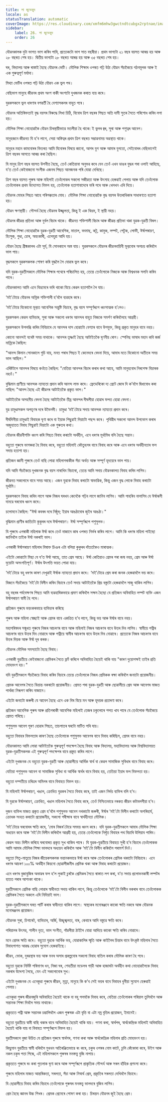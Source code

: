 ```yaml
---
title: লা জুভেন্তুদ
locale: as
statusTranslation: automatic
coverImage: https://res.cloudinary.com/xmfm6mhw3gwctndtcubgx2rptnae/image/upload/v1740337243/small_cover_educacion_fundamental_a051170f1c.webp
sidebar:
    label: 26. লা জুভেন্তুদ
    order: 26
---
```

যৌৱনকালক দুটা ভাগত ভাগ কৰিব পাৰি, প্ৰত্যেকটো ভাগ সাত বছৰীয়া। প্ৰথম ভাগটো ২১ বছৰ বয়সত আৰম্ভ হয় আৰু ২৮ বছৰত শেষ হয়। দ্বিতীয় ভাগটো ২৮ বছৰত আৰম্ভ হয় আৰু ৩৫ বছৰত শেষ হয়।

ঘৰ, বিদ্যালয় আৰু ৰাস্তাই হৈছে যৌৱনৰ ভেটি। মৌলিক শিক্ষাৰ ওপৰত গঢ়ি উঠা যৌৱন সঁচাকৈয়ে গঠনমূলক আৰু ই এক গুৰুত্বপূৰ্ণ মৰ্যাদা।

মিথ্যা ভেটিৰ ওপৰত গঢ়ি উঠা যৌৱন এক ভুল পথ।

বেছিভাগ মানুহে জীৱনৰ প্ৰথম অংশ বাকী অংশটো দুখজনক কৰাত ব্যয় কৰে।

যুৱকসকলে ভুল ধাৰণাৰ বশৱৰ্তী হৈ বেশ্যাসকলৰ বাহুত পৰে।

যৌৱনৰ অতিৰিক্ততাই বৃদ্ধ বয়সৰ বিৰুদ্ধে লিখা চিঠি, যিবোৰ ত্ৰিশ বছৰৰ পিছত অতি দামী সুতৰ সৈতে পৰিশোধ কৰিব লগা হয়।

মৌলিক শিক্ষা নোহোৱাকৈ যৌৱন চিৰস্থায়ীভাৱে মতলীয়া হৈ থাকে: ই ভুলৰ জ্বৰ, সুৰা আৰু পশুত্বৰ আবেগ।

মানুহজনে জীৱনত যি হ’ব লাগে, সেয়া অস্তিত্বৰ প্ৰথম ত্ৰিশ বছৰত সম্ভাৱনাময় অৱস্থাত থাকে।

মানুহৰ মহান কামবোৰৰ ভিতৰত আমি যিবোৰৰ বিষয়ে জানো, আগৰ যুগ আৰু আমাৰ যুগতো, সেইবোৰৰ বেছিভাগেই ত্ৰিশ বছৰৰ আগতে আৰম্ভ কৰা হৈছিল।

যি মানুহ ত্ৰিশ বছৰ বয়সত উপনীত হৈছে, তেওঁ কেতিয়াবা অনুভৱ কৰে যেন তেওঁ এখন ডাঙৰ যুদ্ধৰ পৰা ওলাই আহিছে, য’ত তেওঁ কেইবাজনো সংগীক এজনৰ পিছত আনজনক পৰি যোৱা দেখিছে।

ত্ৰিশ বছৰ বয়সত পুৰুষ আৰু মহিলাই তেওঁলোকৰ সকলো সজীৱতা আৰু উৎসাহ হেৰুৱাই পেলায় আৰু যদি তেওঁলোক তেওঁলোকৰ প্ৰথম উদ্যোগত বিফল হয়, তেওঁলোক হতাশাবাদেৰে ভৰি পৰে আৰু খেলখন এৰি দিয়ে।

যৌৱনৰ মোহৰ পিছত আহে পৰিপক্কতাৰ মোহ। মৌলিক শিক্ষা নোহোৱাকৈ বৃদ্ধ বয়সৰ উত্তৰাধিকাৰ সাধাৰণতে হতাশা হয়।

যৌৱন ক্ষণস্থায়ী। সৌন্দৰ্য হৈছে যৌৱনৰ উজ্জ্বলতা, কিন্তু ই এক বিভ্ৰম, ই স্থায়ী নহয়।

যৌৱনৰ জীৱন্ত প্ৰতিভা আৰু দুৰ্বল বিচাৰ থাকে। জীৱনত শক্তিশালী বিচাৰ আৰু জীৱন্ত প্ৰতিভা থকা যুৱক-যুৱতী বিৰল।

মৌলিক শিক্ষা নোহোৱাকৈ যুৱক-যুৱতী আবেগিক, মাতাল, বদমাছ, কটু, কামুক, লম্পট, পেটুক, লোভী, ঈৰ্ষাপৰায়ণ, হিংসুক, গুণ্ডা, চোৰ, অহংকাৰী, এলেহুৱা আদি হয়।

যৌৱন হৈছে গ্ৰীষ্মকালৰ এটা সূৰ্য, যি সোনকালে অস্ত যায়। যুৱকসকলে যৌৱনৰ জীৱনদায়িনী মূল্যবোৰ অপচয় কৰিবলৈ ভাল পায়।

বৃদ্ধসকলে যুৱকসকলক শোষণ কৰি যুদ্ধলৈ লৈ যোৱাৰ ভুল কৰে।

যদি যুৱক-যুৱতীসকলে মৌলিক শিক্ষাৰ পথেৰে পৰিচালিত হয়, তেন্তে তেওঁলোকে নিজকে আৰু বিশ্বখনক সলনি কৰিব পাৰে।

যৌৱনকালত আমি এনে বিভ্ৰমেৰে ভৰি থাকো যিয়ে কেৱল হতাশালৈ লৈ যায়।

‘মই’টোৱে যৌৱনৰ অগ্নিক শক্তিশালী হ’বলৈ ব্যৱহাৰ কৰে।

‘মই’টোৱে যিকোনো মূল্যত আবেগিক সন্তুষ্টি বিচাৰে, বৃদ্ধ বয়স সম্পূৰ্ণৰূপে ধ্বংসাত্মক হ’লেও।

যুৱকসকল কেৱল ব্যভিচাৰ, সুৰা আৰু সকলো ধৰণৰ আনন্দৰ বাহুত নিজকে সমৰ্পণ কৰিবলৈহে আগ্ৰহী।

যুৱকসকলে উপলব্ধি কৰিব নিবিচাৰে যে আনন্দৰ দাস হোৱাটো বেশ্যাৰ বাবে উপযুক্ত, কিন্তু প্ৰকৃত মানুহৰ বাবে নহয়।

কোনো আনন্দই যথেষ্ট সময় নাথাকে। আনন্দৰ তৃষ্ণাই হৈছে আটাইতকৈ ঘৃণনীয় ৰোগ। স্পেনিছ ভাষাৰ মহান কবি জৰ্জ মান্ৰিকে কৈছিল:

"আনন্দ কিমান সোনকালে গুচি যায়,
মনত পৰাৰ পিছত ই কেনেদৰে
বেদনা দিয়ে,
আমাৰ মতে যিকোনো অতীতৰ সময় ভাল আছিল।"

এৰিষ্টটলে আনন্দৰ বিষয়ে কওঁতে কৈছিল: "যেতিয়া আনন্দৰ বিচাৰ কৰাৰ কথা আহে, আমি মানুহবোৰ নিৰপেক্ষ বিচাৰক নহওঁ।"

বুদ্ধিমান প্ৰাণীয়ে আনন্দক ন্যায্যতা প্ৰদান কৰি আনন্দ লাভ কৰে। ফ্ৰেডেৰিকো দ্য গ্ৰেটে জোৰ দি ক’বলৈ দ্বিধাবোধ কৰা নাছিল: "আনন্দ হৈছে এই জীৱনৰ আটাইতকৈ প্ৰকৃত ভাল।"

আটাইতকৈ অসহনীয় বেদনা হৈছে আটাইতকৈ তীব্ৰ আনন্দৰ দীঘলীয়া হোৱাৰ ফলত হোৱা বেদনা।

যুৱ চামুণ্ডাসকল অপতৃণৰ দৰে উভৈনদী। চামুণ্ডা ‘মই’টোৱে সদায় আনন্দক ন্যায্যতা প্ৰদান কৰে।

দীৰ্ঘদিনীয়া চামুণ্ডাই বিবাহক ঘৃণা কৰে বা ইয়াক পিছুৱাই দিয়াটো পছন্দ কৰে। পৃথিৱীৰ সকলো আনন্দ উপভোগ কৰাৰ অজুহাতত বিবাহ পিছুৱাই দিয়াটো এক গুৰুতৰ কথা।

যৌৱনৰ জীৱনীশক্তি ধ্বংস কৰি পিছত বিবাহ কৰাটো অৰ্থহীন, এনে ধৰণৰ মূৰ্খামিৰ বলি হৈছে সন্তান।

বহুতো পুৰুষে ভাগৰুৱা হৈ বিবাহ কৰে, বহুতো মহিলাই কৌতুহলৰ বাবে বিবাহ কৰে আৰু এনে ধৰণৰ অৰ্থহীনতাৰ ফল সদায় হতাশা হয়।

প্ৰতিজন জ্ঞানী পুৰুষে তেওঁ বাছি লোৱা মহিলাগৰাকীক সঁচা অৰ্থত আৰু সম্পূৰ্ণ হৃদয়েৰে ভাল পায়।

যদি আমি সঁচাকৈয়ে দুখজনক বৃদ্ধ বয়স নাৰাখিব বিচাৰো, তেন্তে আমি সদায় যৌৱনকালত বিবাহ কৰিব লাগিব।

জীৱনত সকলোৰে বাবে সময় আছে। এজন যুৱকে বিবাহ কৰাটো স্বাভাৱিক, কিন্তু এজন বৃদ্ধ লোকে বিবাহ কৰাটো মূৰ্খামি।

যুৱকসকলে বিবাহ কৰিব লাগে আৰু নিজৰ ঘৰখন কেনেকৈ গঢ়িব লাগে জানিব লাগিব। আমি পাহৰিব নালাগিব যে ঈৰ্ষাৰূপী দানৱে ঘৰবোৰ ধ্বংস কৰে।

চলোমনে কৈছিল: "ঈৰ্ষা কবৰৰ দৰে নিষ্ঠুৰ; ইয়াৰ আঙঠাবোৰ জুইৰ আঙঠা।"

বুদ্ধিমান প্ৰাণীৰ জাতিটো কুকুৰৰ দৰে ঈৰ্ষাপৰায়ণ। ঈৰ্ষা সম্পূৰ্ণৰূপে পশুসুলভ।

যি পুৰুষে এগৰাকী মহিলাক ঈৰ্ষা কৰে তেওঁ নাজানে কাৰ ওপৰত নিৰ্ভৰ কৰিব লাগে। আমি কি ধৰণৰ মহিলা পাইছো জানিবলৈ তাইক ঈৰ্ষা নকৰাই ভাল।

এগৰাকী ঈৰ্ষাপৰায়ণ মহিলাৰ বিষাক্ত চিঞৰ এটা বলিয়া কুকুৰৰ দাঁততকৈও মাৰাত্মক।

এইটো কোৱাটো মিছা যে য’ত ঈৰ্ষা আছে, তাত প্ৰেম আছে। ঈৰ্ষা কেতিয়াও প্ৰেমৰ পৰা জন্ম নহয়, প্ৰেম আৰু ঈৰ্ষা দুয়োটা অসংগতিপূৰ্ণ। ঈৰ্ষাৰ উৎপত্তি ভয়ত পোৱা যায়।

‘মই’টোৱে বহু ধৰণৰ কাৰণ দেখুৱাই ঈৰ্ষাক ন্যায্যতা প্ৰদান কৰে। ‘মই’টোৱে প্ৰেম কৰা জনক হেৰুৱাবলৈ ভয় কৰে।

যিজনে সঁচাকৈয়ে ‘মই’টো বিলীন কৰিব বিচাৰে তেওঁ সদায় আটাইতকৈ প্ৰিয় বস্তুটো হেৰুৱাবলৈ সাজু থাকিব লাগিব।

বহু বছৰৰ পৰ্যবেক্ষণৰ পিছত আমি ব্যৱহাৰিকভাৱে প্ৰমাণ কৰিবলৈ সক্ষম হৈছো যে প্ৰতিজন অবিবাহিত লম্পট ব্যক্তি এজন ঈৰ্ষাপৰায়ণ স্বামী হৈ পৰে।

প্ৰতিজন পুৰুষে ভয়ংকৰভাৱে ব্যভিচাৰ কৰিছে

পুৰুষ আৰু মহিলা স্বেচ্ছাই আৰু প্ৰেমৰ বাবে একত্ৰিত হ’ব লাগে, কিন্তু ভয় আৰু ঈৰ্ষাৰ বাবে নহয়।

মহাপৰিষদৰ সন্মুখত পুৰুষে নিজৰ আচৰণৰ বাবে আৰু মহিলাই নিজৰ আচৰণৰ বাবে উত্তৰ দিব লাগিব। স্বামীয়ে পত্নীৰ আচৰণৰ বাবে উত্তৰ দিব নোৱাৰে আৰু পত্নীয়ে স্বামীৰ আচৰণৰ বাবে উত্তৰ দিব নোৱাৰে। প্ৰত্যেকে নিজৰ আচৰণৰ বাবে উত্তৰ দিয়ক আৰু ঈৰ্ষা দূৰ কৰক।

যৌৱনৰ মৌলিক সমস্যাটো হৈছে বিবাহ।

এগৰাকী যুৱতীয়ে কেইবাজনো প্ৰেমিকৰ সৈতে ফ্লৰ্ট কৰিলে অবিবাহিত হৈয়েই থাকি যায় "কাৰণ দুয়োপক্ষই তাইৰ প্ৰতি মোহভংগ হয়।"

যদি যুৱতীসকলে সঁচাকৈয়ে বিবাহ কৰিব বিচাৰে তেন্তে তেওঁলোকে নিজৰ প্ৰেমিকক ৰক্ষা কৰিবলৈ জনাটো প্ৰয়োজনীয়।

প্ৰেমক আবেগৰ সৈতে বিভ্ৰান্ত নকৰাটো প্ৰয়োজনীয়। প্ৰেমত পৰা যুৱক-যুৱতী আৰু ছোৱালীয়ে প্ৰেম আৰু আবেগৰ মাজত পাৰ্থক্য নিৰূপণ কৰিব নাজানে।

এইটো জনাটো জৰুৰী যে আবেগ হৈছে এনে এক বিষ যিয়ে মন আৰু হৃদয়ক প্ৰতাৰণা কৰে।

প্ৰতিজন আবেগিক পুৰুষ আৰু প্ৰতিগৰাকী আবেগিক মহিলাই তেজৰ চকুলোৰে শপত খাব পাৰে যে তেওঁলোক সঁচাকৈয়ে প্ৰেমত পৰিছে।

পশুসুলভ আবেগ পূৰণ হোৱাৰ পিছত, তাচপাতৰ ঘৰটো মাটিত পৰি যায়।

বহুতো বিবাহৰ বিফলতাৰ কাৰণ হৈছে তেওঁলোকে পশুসুলভ আবেগৰ বাবে বিবাহ কৰিছিল, প্ৰেমৰ বাবে নহয়।

যৌৱনকালত আমি লোৱা আটাইতকৈ গুৰুত্বপূৰ্ণ পদক্ষেপ হৈছে বিবাহ আৰু বিদ্যালয়, মহাবিদ্যালয় আৰু বিশ্ববিদ্যালয়ত যুৱক-যুৱতীসকলক এই গুৰুত্বপূৰ্ণ পদক্ষেপৰ বাবে প্ৰস্তুত কৰিব লাগে।

এইটো দুখজনক যে বহুতো যুৱক-যুৱতী আৰু ছোৱালীয়ে আৰ্থিক স্বাৰ্থ বা কেৱল সামাজিক সুবিধাৰ বাবে বিবাহ কৰে।

যেতিয়া পশুসুলভ আবেগ বা সামাজিক সুবিধা বা আৰ্থিক স্বাৰ্থৰ বাবে বিবাহ হয়, তেতিয়া ইয়াৰ ফল বিফলতা হয়।

বহুতো দম্পতীয়ে চৰিত্ৰৰ অমিলৰ বাবে বিবাহত বিফল হয়।

যি মহিলাই ঈৰ্ষাপৰায়ণ, খঙাল, ক্ৰোধিত যুৱকৰ সৈতে বিবাহ কৰে, তাই এজন নিৰ্দয় ব্যক্তিৰ বলি হ’ব।

যি যুৱকে ঈৰ্ষাপৰায়ণ, ক্ৰোধিত, খঙাল মহিলাৰ সৈতে বিবাহ কৰে, তেওঁ নিশ্চিতভাৱে নৰকত জীৱন কটাবলগীয়া হ’ব।

দুজন ব্যক্তিৰ মাজত প্ৰকৃত প্ৰেম হ’বলৈ পশুসুলভ আবেগ নথকাটো জৰুৰী, ঈৰ্ষাৰ ‘মই’টো বিলীন কৰাটো অপৰিহাৰ্য, ক্ৰোধক সংহত কৰাটো প্ৰয়োজনীয়, সকলো পৰীক্ষাৰ বাবে স্বাৰ্থহীনতা মৌলিক।

‘মই’টোৱে ঘৰবোৰৰ ক্ষতি কৰে, ‘মোৰ নিজৰ’টোৱে সমন্বয় ধ্বংস কৰে। যদি যুৱক-যুৱতীসকলে আমাৰ মৌলিক শিক্ষা অধ্যয়ন কৰে আৰু ‘মই’টো বিলীন কৰিবলৈ আগ্ৰহী হয়, তেন্তে তেওঁলোকে নিখুঁত বিবাহৰ পথ বিচাৰি উলিয়াব পাৰিব।

কেৱল অহং বিলীন কৰিহে ঘৰবোৰত প্ৰকৃত সুখ থাকিব পাৰে। যি যুৱক-যুৱতীয়ে বিবাহত সুখী হ’ব বিচাৰে তেওঁলোকক আমি আমাৰ মৌলিক শিক্ষা ভালদৰে অধ্যয়ন কৰিবলৈ আৰু ‘মই’টো বিলীন কৰিবলৈ পৰামৰ্শ দিওঁ।

বহুতো পিতৃ-মাতৃয়ে নিজৰ জীয়েকসকলক ভয়ানকভাৱে ঈৰ্ষা কৰে আৰু তেওঁলোকৰ প্ৰেমিক থকাটো নিবিচাৰে। এনে ধৰণৰ আচৰণ ১০০% অৰ্থহীন কিয়নো ছোৱালীজনীৰ প্ৰেমিক থকা আৰু বিবাহ কৰাটো প্ৰয়োজন।

এনে ধৰণৰ বুজাবুজিৰ অভাৱৰ ফল হ’ল লুকাই চুৰকৈ প্ৰেমিকৰ সৈতে ৰাস্তাত লগ কৰা, য’ত সদায় প্ৰলোভনকাৰী লম্পটৰ হাতত পৰাৰ আশংকা থাকে।

যুৱতীসকলে প্ৰেমিক বাছি লোৱাৰ স্বাধীনতা সদায় থাকিব লাগে, কিন্তু তেওঁলোকে ‘মই’টো বিলীন নকৰাৰ বাবে তেওঁলোকক প্ৰেমিকৰ সৈতে অকলে এৰি নিদিয়াই ভাল।

যুৱক-যুৱতীসকলে ঘৰত পাৰ্টি কৰাৰ স্বাধীনতা থাকিব লাগে। স্বাস্থ্যকৰ মনোৰঞ্জনে কাকো ক্ষতি নকৰে আৰু যৌৱনক মনোৰঞ্জনৰ প্ৰয়োজন।

যৌৱনক সুৰা, চিগাৰেট, ব্যভিচাৰ, অৰ্জি, উচ্ছৃঙ্খলতা, বাৰ, কেবাৰে আদি বস্তুৱে ক্ষতি কৰে।

পৰিয়ালৰ উৎসৱ, শালীন নৃত্য, ভাল সংগীত, গাঁৱলীয়া ঠাইলৈ যোৱা আদিয়ে কাকো ক্ষতি কৰিব নোৱাৰে।

মনে প্ৰেমৰ ক্ষতি কৰে। বহুতো যুৱকে আৰ্থিক ভয়, যোৱাকালিৰ স্মৃতি আৰু কাইলৈৰ চিন্তাৰ বাবে উৎকৃষ্ট মহিলাৰ সৈতে বিবাহপাশত আৱদ্ধ হোৱাৰ সুযোগ হেৰুৱাইছে।

জীৱন, ভোক, দুৰৱস্থাৰ ভয় আৰু মনৰ অসাৰ প্ৰকল্পবোৰ সকলো বিবাহ বাতিল কৰাৰ মৌলিক কাৰণ হৈ পৰে।

বহুতো যুৱকে নিৰ্দিষ্ট পৰিমাণৰ ধন, নিজা ঘৰ, শেহতীয়া মডেলৰ গাড়ী আৰু হাজাৰটা অৰ্থহীন কথা নোহোৱালৈকে বিবাহ নকৰাৰ উদ্দেশ্য লৈছে, যেন এই সকলোবোৰ সুখ।

এইটো দুখজনক যে এনেকুৱা পুৰুষে জীৱন, মৃত্যু, মানুহে কি ক’ব সেই ভয়ৰ বাবে বিবাহৰ ধুনীয়া সুযোগ হেৰুৱাই পেলায়।

এনেকুৱা পুৰুষ জীৱনজুৰি অবিবাহিত হৈয়েই থাকে বা বহু পলমকৈ বিবাহ কৰে, যেতিয়া তেওঁলোকৰ পৰিয়াল তুলিবলৈ আৰু সন্তানক শিক্ষা দিবলৈ সময় নাথাকে।

প্ৰকৃততে পত্নী আৰু সন্তানক চম্ভালিবলৈ এজন পুৰুষক এটা বৃত্তি বা এটা নম্ৰ বৃত্তিৰ প্ৰয়োজন, ইমানেই।

বহুতো যুৱতীয়ে স্বামী বাছি থকাৰ বাবে অবিবাহিত হৈয়েই থাকি যায়। গণনা কৰা, স্বাৰ্থপৰ, স্বাৰ্থকেন্দ্ৰিক মহিলাই অবিবাহিত হৈয়েই থাকি যায় বা বিবাহত সম্পূৰ্ণৰূপে বিফল হয়।

যুৱতীসকলে বুজা উচিত যে প্ৰতিজন পুৰুষে স্বাৰ্থপৰ, গণনা কৰা আৰু স্বাৰ্থকেন্দ্ৰিক মহিলাৰ প্ৰতি মোহভংগ হয়।

কিছুমান যুৱতীয়ে স্বামী ধৰিবলৈ মুখখন অতিৰঞ্জিতভাৱে ৰং কৰে, চকুৰ ওপৰৰ নোম কাটে, চুলি কেঁকোৰা কৰে, উইগ আৰু নকল চকুৰ পতা পিন্ধে, এই মহিলাসকলে পুৰুষৰ মনস্তত্ত্ব বুজি নাপায়।

প্ৰকৃততে পুৰুষে ৰং কৰা পুতলাক ঘৃণা কৰে আৰু সম্পূৰ্ণৰূপে প্ৰাকৃতিক সৌন্দৰ্য আৰু সৰল হাঁহিক প্ৰশংসা কৰে।

পুৰুষে মহিলাৰ মাজত আন্তৰিকতা, সৰলতা, সঁচা আৰু নিস্বাৰ্থ প্ৰেম, প্ৰকৃতিৰ সৰলতা দেখিবলৈ বিচাৰে।

যি ছোৱালীয়ে বিবাহ কৰিব বিচাৰে তেওঁলোকে পুৰুষৰ মনস্তত্ত্ব ভালদৰে বুজিব লাগিব।

প্ৰেম হৈছে জ্ঞানৰ উচ্চ শিখৰ। প্ৰেমক প্ৰেমেৰে পোষণ কৰা হয়। চিৰন্তন যৌৱনৰ জুই হৈছে প্ৰেম।

